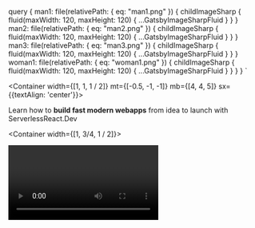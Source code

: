 
  query {
    man1: file(relativePath: { eq: "man1.png" }) {
      childImageSharp {
        fluid(maxWidth: 120, maxHeight: 120) {
          ...GatsbyImageSharpFluid
        }
      }
    }
    man2: file(relativePath: { eq: "man2.png" }) {
      childImageSharp {
        fluid(maxWidth: 120, maxHeight: 120) {
          ...GatsbyImageSharpFluid
        }
      }
    }
    man3: file(relativePath: { eq: "man3.png" }) {
      childImageSharp {
        fluid(maxWidth: 120, maxHeight: 120) {
          ...GatsbyImageSharpFluid
        }
      }
    }
    woman1: file(relativePath: { eq: "woman1.png" }) {
      childImageSharp {
        fluid(maxWidth: 120, maxHeight: 120) {
          ...GatsbyImageSharpFluid
        }
      }
    }
  }
`

<Title h1># Most professional engineers can't build an app from scratch</Title>

<Container width={[1, 1, 1 / 2]} mt={[-0.5, -1, -1]} mb={[4, 4, 5]} sx={{textAlign: 'center'}}>

Learn how to <strong>build fast modern webapps</strong> from idea to launch with ServerlessReact.Dev

</Container>

<Container width={[1, 3/4, 1 / 2]}>

<Video id="L8Sx28i2NZw" />

You're a brilliant engineer. Great at your job. Someone gives you a spec and **you get it done**. Bam 💪

But you can't ship a product on your own.

You work with others. They're slow. They're busy. There's meetings. Committees. Pull requests. Managers. Approvals. So much work about work that _doesn't deliver value to users_.

![](giphy:groan)

Every little thing involves a designer, a JavaScript expert, a CSS professional, a backend engineer, a database person, the QA team, the devops folks, the ...

It takes you _months_ to turn a star button into a like button.

Ugh.

What if you could _grab an idea by the horns_ and **build the damn thing**? Own a feature from start to finish?

<JumpToCourse />

</Container>
<Title h2>
## The fullstack frontend engineer
</Title>
<Container width={[1, 3/4, 1 / 2]}>

You want to become a fullstack frontend engineer, my friend. The kind of person who gets an idea, project, or feature, and _builds it_. The whole thing. From scratch. Start to finish.

Most engineers hem and haw, wring their arms, think real hard, and give up. The blank editor steals their juice.

Sit down, great idea in mind. And then ... shit, how do I start?

Artists call this [The Blank Canvas Effect](https://zenpencils.com/comic/lilvincent/), writers have the blank page, engineers ... the greenfield project?

![](../images/blankcanvas.png)

But why? Why can't most engineers build something from scratch?

_Amazing_ engineers creating great value for their companies. And they just never get the chance to **build something for real**.

There's [a story on HackerNews](https://news.ycombinator.com/item?id=21961560) from a Google engineer. Brilliant guy with a sneaking suspicion he's gotten lazy.

> I never challenge myself to deeply learn about what I'm doing, it's almost like I've been using only 10% of my mental capacity for work
> Even when I get a meaningful project, all I do is copy code from the internal codebase and patch things together until they work.

Sound familiar?

That's how it works in a mature product.

You have this massive codebase and your job is to make small adjustments. A tweak here, a trim there, a loving refactor over yonder.

**Maintenance. That's all they want.**

Your job is to understand the codebase and know where to find existing solutions to new problems. Like a taxi driver that knows every street in London.

When you do build a new feature, the hard part is making it fit into the codebase. Oh and finding all the legos.

**but the legos are already there** _you never build from scratch_

![](giphy:legos)

Don't you want to invent new legos, my friend? Is software gardening what you became an engineer for?

<JumpToCourse />

</Container>
<Title h2>
## Engineers don't know how it all fits together anymore
</Title>
<Container width={[1, 3/4, 1 / 2]}>

> Dude, sometimes you and Sean talk about these things so casually and it's like I know the words, but how it all relates together just doesn't make any sense

A fresh engineer whispered that to me. Ashamed almost.

Mate, there's no shame. You've been an engineer for a year. Sean and I have been at it for decades. We've seen it all.

Basics we take for granted, people just don't learn anymore. It's a solved problem. Click a button and you're done.

**Someone else did the hard work for you.**

Like how to set up a server? Spin up a database? Send an HTTP request? Deal with AJAX? Hacks before websockets? How HTML works? Where does CSS come in? How to create a user? Where to store data? How to make sure your data is safe? Where do you CDN? Why would you CDN? What should you process on the frontend? What on the backend? What's the point of compiling your code? When does it not make sense to build static? Why is code faster the 2nd time it runs? What's a cache?

Layers upon layers of technology that you're vaguely aware of and don't quite understand. A friend asks you to build a website and you don't even know where to begin.

https://twitter.com/chriscoyier/status/1183782878276128768

**You're just an expert in a tiny little niche.** Maybe you're the best UI engineer in the world, or a CSS grand master, killing it at React, or the best person that's ever walked the planet when it comes to complex data processing pipelines.

**And that means you're always relying on others**. You can't _own_ a project. You can't build that oasis where all code is perfect just like you.

**When you build yourself, YOU get to build the legos** 🎉

And that's exciting! And a little scary.

![](giphy:yay)

<JumpToCourse />

</Container>
<Title h2>
## What could you do with an extra $1,000/month?
</Title>
<Container width={[1, 3/4, 1 / 2]}>

The internet is changing, my friend.

Users are running away from ad-supported behemoths, tired of companies selling their data, invading privacy, and ruining apps with endless A/B testing. We the users are tired of "free".

Users want YOU to **understand their pain and fix it**. It's 2020 and _users love to pay_. **Users want to be customers**.

The indie hacker is back.

Forget launching a startup, raising a bunch of money, and capturing the market until everyone hates you. That's so 2010.

Startups are all fun and games until the VC cash runs out, my friend. Now [tech layoffs are on the rise](https://techcrunch.com/2020/01/08/tech-layoffs-rise-as-cost-cutting-comes-into-vogue/). Even engineers.

</Container>
<Title h3>
### What if your side business made $1,000+/month?
</Title>
<Container width={[1, 3/4, 1 / 2]}>

You could do what my favorite financial advisor Lucy Liu suggests 👉 **build a fuck you fund**.

![](https://i.imgur.com/iN3C60H.gif)
![](https://i.imgur.com/dLcAWJD.gif)
![](https://i.imgur.com/kVwecsK.gif)
![](https://i.imgur.com/Ip9Z69v.gif)

A fuck you fund is the ultimate freedom. Even if it's small.

The difference between living paycheck-to-paycheck and having just 1 month of savings can mean the difference between enduring a bad job and quitting.

### Buy time

You can _buy_ time to spend with your friends, your family, your kids, or just reading that book you always wanted to.

Where does your time go?

Chores. Commuting. Cleaning. Groceries. Cooking. Annoying phone calls. The daily trappings of life.

Someone else can do that.

For example: my girlfriend and I splurge on weekly cleaners. They make our house look spotless and it's amazing. 😍

2 frustrating hours of our life that we can spend at the farmer's market instead. Yes we're _that_ couple.

### Buy expertise

> If you have a problem and the money to solve it, you don't have a problem.

Here's a crazy example of using money to solve problems.

Last year I got a job offer. Cool opportunity, right in my wheel-house, big impact for the company.

So I said yes and jumped in their arms, right?

Nope. I hired a salary negotiation expert.

For \$3000, I could sit back and relax. No worries about negotiation, no anguish over what to say, no pangs about pushing too far. _"I got you, Swiz, I've done this hundreds of times. Don't worry"_ he said.

Worth every penny. But only because I could.

**Money 👉 freedom, time, and expertise.**

<JumpToCourse />

</Container>
<Title h2>
## 5 crazy ideas that make $1,000+/month
</Title>
<Container width={[1, 3/4, 1 / 2]}>

Don't think you can build an app that makes \$1,000/month?

Here's 5 real businesses built by folks just like you. Engineers hacking on the side, solving real problems for real people. Shared by some of my internet friends.

### CSS Scan

Guilherme Rizzo built [CSS Scan](https://getcssscan.com/) because he

> always wanted to know what border-radius, box-shadow or font-family an element I see has. So, inspired by WhatFont? I decided to create a tool that wherever you point your mouse over, you get the computed CSS of the element. That was the initial idea.

It solves a problem we all have and are too lazy to fix.

He's been averaging \$1,000/month in sales. Mostly from twitter followers, building an audience, and reaching out to CSS influencers.

I didn't even know there were CSS influencers​.

### Doka

[Doka](https://pqina.nl/doka/) boggles the mind. It's a _javascript library_ making almost \$6,000/month, which is more than 1k. But damn! A LIBRARY.

Rik Schennink built Doka to solve this problem: A good image editor in the browser.

> I was trying to find a JavaScript image editor, IMHO they just weren't good enough, so I decided to build one myself. Doka makes image editing easy for both the user and the developer. The UX feels native and the product can be integrated by a developer in just a couple minutes. Most of my customers find Doka via FilePond (MIT licensed file upload component), it's quite popular so it sends traffic to Doka.

### Solid Book

Khalil Stemmler is writing [Solid Book](https://solidbook.io/) to teach developers how to write testable, flexible, and maintainable code.

> I got the idea to work on this book after having spent over \$800 on software books in order to learn how to fix a terrible codebase (that only I myself could blame for having designed). It made me realize that not a lot has changed about software in the past 40 years, but all those teachings have been spread out across several books. I wanted to create an introductory resource for junior to mid-level developers to mimimize their unknown unknowns about software design & architecture.

So Khalil built a serverless JAMStack site for the book, added a buy button, and now Google and his blog are bringing enough traffic to make almost \$2k/month.

You go Khalil 💪

### Jon's productized consulting

Productized consulting is a half-step between selling your time and selling a product. A great step towards freedom.

[Jon Major Condon](https://twitter.com/jonmajorc) is using this approach to make money mentoring very junior students on the basics of React. You know, the sort of stuff he's forgotten he's learned.

> Each year I do a lot of software related mentoring. Recently I’ve adventured into paid mentorship. I am working with a company remotely helping their student developers get up to speed in React. Although I am split into multiple channels, I’ve found opportunities to make money in each channel. I’ve found **my passion for learning and growing has really been the driving factor into me starting my side hustle**.

A great example of someone who's just starting to business seriously.

### Burner Mail

Sergiu Calborean built [Burner Mail](https://burnermail.io/) to solve the email privacy problem. How do you sign up for fun things online without getting a bunch of spam later?

> We decided to create Burner Mail out of our own frustration with being spammed and being targets for scammers. Burner Mail is a tool for generating burner email addresses. Instead of giving your personal email address, Burner Mail generates a unique and anonymous email for every service to protect your personal email address from spam, scams, data breaches, and identity theft.

Sergiu also mentioned they're making about \$1400/month right now. Good job 👏

### Tin Mustard

A mysterious twitter follower shared just this link 👉 [Tin Mustard](https://tinmustard.com/). Named after himself it's an artisanal mustard that sells \$1,000/month.

Mustard. Online. \$1,000.

The internet truly is a magical place.

<JumpToCourse />

</Container>
<Title h2>
## The hyper productive modern web stack makes launching an app the easiest it's ever been
</Title>
<Container width={[1, 3/4, 1 / 2]}>

![Swizec pitching his first startup in 2010](../images/swizec-pitching.jpg)

When I created my first startup in 2010 we wanted to build an algorithmic feed AI. Wild crazy idea at the time.

Can you guess the hardest part?

That's right!

Charging money. Hosting. A scalable backend. A JS frontend. A clean API. A fast database. Those were the hardest.

Fast forward 10 years and everything is different. We're in the middle of an inflection point in how webapps are built.

**YOU can do the whole thing.**

It’s never been so easy to build a webapp and make your first \$1,000/month, my friend. Exciting times!

<JumpToCourse />

</Container>
<Title h3>
### 10 years ago starting was hard
</Title>
<Container width={[1, 3/4, 1 / 2]}>

10 years ago The Cloud was in its infancy. AWS was just 4 years old, GoogleAppEngine 2 years.

Debate raged at our hacker space 👇

Should you use Cloud? Host on bare metal? Poke one of the 10 friends with a hosting company? Use the PC running in your bedroom?

We picked AppEngine. It promised "web scale". Gave us a NoSQL database – a new concept at the time – and everything else we needed to _grow super hella fast_.

Monetization? Please, PayPal is too hard ... we'll do it later. Once we have millions of users.

JavaScript webapp? Heck no. Ain't nobody got time for that. Cobbling HTML together on every request using Django, the python framework, is where it's at my friend.

After **months of building** we were ready to launch.

![](giphy:launch)

Our credit card melted instantly. 6 months later I was kicked out of the company.

<JumpToCourse />

</Container>
<Title h2>
## Forget months, you can now launch an MVP in 24 hours
</Title>
<Container width={[1, 3/4, 1 / 2]}>

Times have changed, my friend. I only realized how much they've changed during Pat Walls's [24hour startup challenge](https://24hrstartup.com/) in late 2018.

_Can you build & launch a startup in 24 hours? Do it live on stream!_

Pat is crazy. There's no way.

Fuck it let's try.

https://www.youtube.com/watch?v=sqlC1zNYG4M

12 hours later [TechLetter.App](https://techletter.app) was born. 😳

Best part? It made $4 in sales *and* I use it to create emails for my newsletter *and* it costs $0/month to run.

Emails that get comments like this

https://twitter.com/_AshConnolly/status/1221555569087086593

![](https://cultofthepartyparrot.com/parrots/hd/parrot.gif)

<JumpToCourse />

</Container>
<Title h2>
## The hyper productive modern web stack
</Title>
<Container width={[1, 3/4, 1 / 2]}>

The hyper productive modern stack is here, my friend. All the pieces are coming together.

I love inflection points 😍

![](giphy:excited)

After a year of research, it's still too early to name winners. What I _can_ tell you is the outline. A sketch of what the future holds.

– **serverless backends** Serverless is eating the backend. The cloud moved us from physical to logical servers and code stayed the same. That's changing. No more servers, just functions.

– **progressive web apps – PWA** Webapps are going progressive. An offline-first approach makes webapps work offline and stay fast in areas with spotty internet. Optimistic updates keep your UI fresh, you sync data when possible. Much like a mobile app.

– **JAMStack hosting** your progressive webapp is a static asset. It don't need no servers. Host it with a JAMStack provider and let them handle advanced caching, CDN config, DNS routing, continuous deployment, and everything else. You just get a blazing fast app.

– **GraphQL** changes the API layer. Write complex queries on the frontend, expose data on the backend, agree on data types and let GraphQL handle the rest. No more begging backend engineers to add a parameter, no more gigantic payloads with ten times more data than you need.

– **design systems take over** we're achieving the dream everyone promised: A designer creates your styles and you don't have to fiddle around. Build UI with a suite of [open source] components and it always comes out looking perfect.

– **more full-stack engineers** with backend simplified to "just JavaScript functions" and system complexity handled by serverless providers, everyone can own the full stack again. Write your frontend code, add a function to the backend, it's all the same.

**The rise of indie hackers** is my favorite result. **_YOU_** can build in a day or two what used to take a team of engineers weeks or months.

<JumpToCourse />

</Container>
<Title h2>
## How GraphQL blows REST out of the water
</Title>
<Container width={[1, 3/4, 1 / 2]}>

> "i cant even imagine going back to REST it literally feels like working with jQuery"
> ~ [@deadcoder0904](https://twitter.com/deadcoder0904)

You're building an app. It needs data from a server. What do you do?

Oh, you make a `fetch()` request. Easy.

```javascript
fetch("https://swapi.co/api/people/1/")
  .then((res) => res.json())
  .then(console.log)
```

And you get eeeevery piece of info about Luke Skywalker.

```json
{
  "name": "Luke Skywalker",
  "height": "172",
  "mass": "77",
  "hair_color": "blond",
  "skin_color": "fair",
  "eye_color": "blue",
  "birth_year": "19BBY",
  "gender": "male",
  "homeworld": "https://swapi.co/api/planets/1/",
  "films": [
    "https://swapi.co/api/films/2/",
    "https://swapi.co/api/films/6/",
    "https://swapi.co/api/films/3/",
    "https://swapi.co/api/films/1/",
    "https://swapi.co/api/films/7/"
  ],
  "species": ["https://swapi.co/api/species/1/"],
  "vehicles": [
    "https://swapi.co/api/vehicles/14/",
    "https://swapi.co/api/vehicles/30/"
  ],
  "starships": [
    "https://swapi.co/api/starships/12/",
    "https://swapi.co/api/starships/22/"
  ],
  "created": "2014-12-09T13:50:51.644000Z",
  "edited": "2014-12-20T21:17:56.891000Z",
  "url": "https://swapi.co/api/people/1/"
}
```

Well that's annoying ... all you wanted was his name and hair color. Why's the API sending you all this crap? 🤦‍♂️

And what's this about Luke's species being `1`? What the heck is `1`?

Okay, another fetch request.

```javascript
fetch("https://swapi.co/api/species/1/")
  .then((res) => res.json())
  .then(console.log)
```

You get a bunch of data about humans. Great.

```json
{
  "name": "Human",
  "classification": "mammal",
  "designation": "sentient",
  "average_height": "180",
  "skin_colors": "caucasian, black, asian, hispanic",
  "hair_colors": "blonde, brown, black, red",
  "eye_colors": "brown, blue, green, hazel, grey, amber",
  "average_lifespan": "120",
  "homeworld": "https://swapi.co/api/planets/9/",
  "language": "Galactic Basic",
  "people": [
    "https://swapi.co/api/people/1/",
    "https://swapi.co/api/people/4/",
    "https://swapi.co/api/people/5/",
    "https://swapi.co/api/people/6/",
    "https://swapi.co/api/people/7/",
    "https://swapi.co/api/people/9/",
    "https://swapi.co/api/people/10/",
    "https://swapi.co/api/people/11/",
    "https://swapi.co/api/people/12/",
    "https://swapi.co/api/people/14/",
    "https://swapi.co/api/people/18/",
    "https://swapi.co/api/people/19/",
    "https://swapi.co/api/people/21/",
    "https://swapi.co/api/people/22/",
    "https://swapi.co/api/people/25/",
    "https://swapi.co/api/people/26/",
    "https://swapi.co/api/people/28/",
    "https://swapi.co/api/people/29/",
    "https://swapi.co/api/people/32/",
    "https://swapi.co/api/people/34/",
    "https://swapi.co/api/people/43/",
    "https://swapi.co/api/people/51/",
    "https://swapi.co/api/people/60/",
    "https://swapi.co/api/people/61/",
    "https://swapi.co/api/people/62/",
    "https://swapi.co/api/people/66/",
    "https://swapi.co/api/people/67/",
    "https://swapi.co/api/people/68/",
    "https://swapi.co/api/people/69/",
    "https://swapi.co/api/people/74/",
    "https://swapi.co/api/people/81/",
    "https://swapi.co/api/people/84/",
    "https://swapi.co/api/people/85/",
    "https://swapi.co/api/people/86/",
    "https://swapi.co/api/people/35/"
  ],
  "films": [
    "https://swapi.co/api/films/2/",
    "https://swapi.co/api/films/7/",
    "https://swapi.co/api/films/5/",
    "https://swapi.co/api/films/4/",
    "https://swapi.co/api/films/6/",
    "https://swapi.co/api/films/3/",
    "https://swapi.co/api/films/1/"
  ],
  "created": "2014-12-10T13:52:11.567000Z",
  "edited": "2015-04-17T06:59:55.850671Z",
  "url": "https://swapi.co/api/species/1/"
}
```

That's a lot of data just to get the word `"Human"` out of the [Star Wars API](https://swapi.co/), my friend.

![](giphy:eyeroll)

What about all of Luke's starships? There's just 2 and yet that's 2 more API requests ...

```javascript
fetch("https://swapi.co/api/starships/12/")
  .then((res) => res.json())
  .then(console.log)

fetch("https://swapi.co/api/starships/22/")
  .then((res) => res.json())
  .then(console.log)
```

You've just made _4 API requests and transferred a shitload of data_ to find out that Luke Skywalker is human, has blond hair, and flies an X-Wing and an Imperial Shuttle.

🤦‍♂️

### GraphQL to the rescue

Here's what that same process looks like with GraphQL.

```graphql
query luke {
  Person(name: "Luke Skywalker") {
    name
    hairColor
    species {
      name
    }
    starships {
      name
    }
  }
}
```

And the API returns exactly what you wanted with a single request.

```json
{
  "data": {
    "Person": {
      "name": "Luke Skywalker",
      "hairColor": ["BLONDE"],
      "species": [
        {
          "name": "Human"
        }
      ],
      "starships": [
        {
          "name": "X-wing"
        },
        {
          "name": "Imperial shuttle"
        }
      ]
    }
  }
}
```

Wait what 😲

An API mechanism that gives you total flexibility on the frontend, slashes API requests to almost nothing, _and doesn't transfer a bunch of data you don't need?_

That's amazing!

You write a query, specify what you want, send to an endpoint, and GraphQL figures out the rest. Want different params? Just say so. Want multiple models? Got it. Wanna go deep? You can.

I fell in love the moment it clicked.

![](https://media.giphy.com/media/7FyMQm2vBiTjG/giphy.gif)

### GraphQL even better with hooks

You don't need much to make a basic GraphQL client. A post request to the right URL will do.

Where GraphQL really shines is with React hooks. I like to use `@apollo/react-hooks`.

You get a pattern like this:

```javascript
import { useQuery } from "@apollo/react-hooks"
import gql from "graphql-tag"

// define the graphql query
const PERSON_QUERY = gql`
  query person($name: String!) {
    Person(name: $name) {
      name
      hairColor
      species {
        name
      }
      starships {
        name
      }
    }
  }
`

// a component that fetches data and displays it
const Person = ({ name }) => {
  const { loading, data } = useQuery(PERSON_QUERY, {
    variables: {
      name,
    },
  })

  return loading ? (
    <p>Fetching ...</p>
  ) : (
    <p>
      {data.Person.name} is a {data.Person.hairColor[0]}{" "}
      {data.Person.species[0].name} and flies around in{" "}
      {data.Person.starships.map((ship) => ship.name).join(", ")}
    </p>
  )
}
```

Render `<Person name="luke skywalker" />` and it first says `Fetching ...` then changes into `Luke Skywalker is a BLONDE Human and flies around in X-wing, Imperial shuttle`.

Not the perfectest English but that's way better than cobbling together 4 API requests. ✌️

Then use `<Person name="chewbacca" />` to learn about Chewie.

All without changing a bunch of Redux state, coordinating a bazillion API requests, dealing with smart components, dumb components, presentational components, data stores, caching, configuration, permissions, anything. It just works.

🤯

<JumpToCourse />

</Container>
<Title h2>
## The edge first architecture
</Title>
<Container width={[1, 3/4, 1 / 2]}>

What GraphQL enables and hooks facilitate is the Edge First Architecture on the frontend. You can think of it sort of as [edge computing](https://en.wikipedia.org/wiki/Edge_computing) applied to your components.

The past few years of React common sense taught us to put everything in a global store. Almost everything. Anything that multiple components might need.

You get a unidirectional data flow, easy to understand state transitions, and a total mess of an impenetrable state tree as your app grows. Things slow down, debugging gets hard, and help you god if you can't keep the entire app in your head. I'm looking at you sagas 😒

![](giphy:ded)

With edge first, we turn that upside-down. _The edge does the work_

Look at the `<Person />` component.

```javascript
// a component that fetches data and displays it
const Person = ({ name }) => {
  const { loading, data } = useQuery(PERSON_QUERY, {
    variables: {
      name,
    },
  })

  return loading ? (
    <p>Fetching ...</p>
  ) : (
    <p>
      {data.Person.name} is a {data.Person.hairColor[0]}{" "}
      {data.Person.species[0].name} and flies around in{" "}
      {data.Person.starships.map((ship) => ship.name).join(", ")}
    </p>
  )
}
```

It's doing all the work. Fetches its own data, deals with loading states, maybe errors, displays the result when ready.

You can put this _anywhere_ in your app and it Just Works™. No props to pass in, no hooking into global state, no coordination.

**Self-contained. Beautiful.**

Internally, `useQuery` talks to a global context, coordinates similar API requests, adds a caching layer, and ensures that even if you render `<Person name="luke skywalker" />` twice in a row, performance doesn't suffer.

Which is more than you've ever ensured with a global store and a lot of hard work isn't it? Sure is more than I have 😇

https://twitter.com/Swizec/status/1220390906748030976

<JumpToCourse />

</Container>
<Title h2>
## Why serverless beats servers
</Title>
<Container width={[1, 3/4, 1 / 2]}>

You're building an app. It needs to store some data. What do you do?

Easy.

You start a RubyOnRails project, create a model for your data, add routes for reading and writing, add some glue code in your controller, install the JBuilder gem, write a JSON view, create a migration file, run the Postgres database locally, start your Rails app and you're ready to test.

Then you go to AWS, create a new EC2 instance, pick from a billion Linux distributions, set up an HTTP server like Nginx, run your Rails app, add a cronjob to restart the app when it dies, buy a new domain on Namecheap, set up its DNS servers, wait a few hours, point the domain to your server ...

... and you haven't even set up the production database server yet.

Your virtual server and its database are running 24/7. Unless they die. You're in charge of keeping them up, maintaining configuration, and paying for every second of the day _even if nobody uses your app_.

![](giphy:kill_me)

Yes, services like Heroku make it easier. At least you can deploy with a `git push`.

And after all that you still have to host the webapp somewhere. Set up a static file server, configure a CDN for speed, optimize JavaScript builds for production, and find a way to avoid hitting Rails every time someone needs a CSS file.

It's a lot of work.

Took us weeks of engineering time at my day job. 😅

## Serverless to the rescue

The simplest serverless backends look just like functions.

```typescript
export const handler = async (event: APIGatewayEvent) => {
  return {
    statusCode: 200,
    body: "Hello 👋",
  }
}
```

That's all it takes. That's a server 😍

To build a backend to store some data with serverless and GraphQL you need just 2 files:

- an infrastructure definition
- a function that creates a GraphQL server

### infrastructure as code

```yaml
service: example

# Define provider and runtime
provider:
  name: aws
  runtime: nodejs12.x
  stage: dev
  # these are env vars
  environment:
    ITEM_TABLE: ${self:service}-items-${self:provider.stage}
  # AWS is strict about permissions :)
  iamRoleStatements:
    - Effect: Allow
      Action:
        - dynamodb:Query
        - dynamodb:Scan
        - dynamodb:GetItem
        - dynamodb:PutItem
        - dynamodb:UpdateItem
        - dynamodb:DeleteItem
      Resource: "arn:aws:dynamodb:${opt:region, self:provider.region}:*:table/${self:provider.environment.ITEM_TABLE}"

# define a /graphql function
functions:
  graphql:
    handler: dist/graphql.handler
    events:
      - http:
          path: graphql
          method: GET
          cors: true
      - http:
          path: graphql
          method: POST
          cors: true

# create a DynamoDB table
resources:
  Resources:
    ItemsTable:
      Type: "AWS::DynamoDB::Table"
      Properties:
        AttributeDefinitions:
          - AttributeName: itemId
            AttributeType: S
        KeySchema:
          - AttributeName: itemId
            KeyType: HASH
        ProvisionedThroughput:
          ReadCapacityUnits: 1
          WriteCapacityUnits: 1
        TableName: ${self:provider.environment.ITEM_TABLE}
```

That yaml defines your whole infrastructure. Specifies which endpoints you want, what functions should run, and even creates your database.

Infrastructure as code means you always know exactly what's running in production. Every branch of your project can use something different, every feature can add what it needs, and you never have to mess around by hand. ✌️

### a small GraphQL server

```typescript
import { ApolloServer, gql } from "apollo-server-lambda";

// this is where we define the shape of our API
const schema = gql`
    type Item {
        itemId: String
        property1: String
        property2: String
    }
    type Query {
        item(itemId: String): Item
    }
    type Mutation {
        createItem(property1: String, property2: String): Item
    }
`;

// this is where the shape maps to functions
const resolvers = {
    Query: {
        // read an item from the database and return
        item: async (_: any, { itemId }: ItemParams) => {
	        const result = await getItem({
			      TableName: process.env.ITEM_TABLE!,
			      Key: { itemId }
			    });
			    return result.Item
        }
    },
    Mutation: {
	    // write item to the database
	    createItem: async (_: any, { property1, property2 }:ItemParams) => {
	        const itemId = uuidv4();

	        const result = await updateItem({
		        TableName: process.env.ITEM_TABLE!,
		        Key: {
		            itemId
		        },
		        UpdateExpression: "SET property1 = :property1, property2 = :property2",
		        ExpressionAttributeValues: {
		            ":property1": property1,
		            ":property1": property2
		        },
		        ReturnValues: "ALL_NEW"
		    });

		    return result.Attributes;
        })
    }
};

// Create a GraphQL server
const server = new ApolloServer({ typeDefs: schema, resolvers });

export const handler = server.createHandler({
    cors: {
        origin: "*", // for security in production, lock this to your real endpoints
        credentials: true
    }
});
```

And you're done.

You've defined the shape of your API with a GraphQL schema, mapped it to resolver functions, and created a server. All with a couple of JavaScript functions.

GraphQL machinery takes care of data transformations and understanding queries. Serverless machinery takes care of setting up your servers, keeping them running, and exposing a URL to the world.

**Your frontend skills transfer directly to the backend.** _If you can write a JavaScript function, you can write your backend._ And that's amazing, my friend.

<JumpToCourse />

</Container>

<Title h1># ServerlessReact.Dev</Title>

<Container width={[1, 1, 1 / 2]} mt={[-0.5, -1, -1]} mb={[4, 4, 5]} sx={{textAlign: 'center'}}>

Learn how to <strong>build fast modern webapp</strong> from idea to launch with ServerlessReact.Dev

</Container>

<Container width={[1, 3/4, 1 / 2]}>

![](../images/serverlessreact-cover.svg)

ServerlessReact.Dev is a video course that shows you how to build a modern webapp from scratch to launch using the hyper productive modern web stack.

You'll learn everything you need to **become a fullstack frontend engineer.**

ServerlessReact.Dev is focused on practical examples and showing you the whole process. Warts and all.

When you follow a polished tutorial, you learn how to build _that_ thing. But your skills don't transfer. And when something goes wrong, you're stuck.

With ServerlessReact.Dev you get a behind-the-scenes look. I'll show you how to debug problems, how to design a solution, where to start, and when to say good enough.

Learn **the pragmatic way to build modern apps**.

We start with some theory, learn the stack, do some practical exercises to get a feel for technologies, _then build a whole app_. From a list of features to accepting payments.

</Container>
<Title h2>
# What's in ServerlessReact.Dev
</Title>

<Container width={[1, 3/4, 1 / 2]}>

ServerlessReact.Dev covers the exciting new technologies that represent **the future of web development**. Get ahead of this **exciting new paradigm shift**.

– Learn how to build blazing fast **static-first React apps** with Gatsby

– Learn how to **use GraphQL** to minimize API requests

– Leverage **design systems** to build beautiful apps without designers

– **Serverless** technologies for adding functionality on the server

– **Store and manage data** in a database

– **Payments** integration

– **Authenticate** users and keep track of their accounts

– **JAMStack** deployments for production-ready frontend code

– The **Edge First Architecture** for frontend state management using React Hooks

</Container>
<Title h2>
## Start owning features like a pro
</Title>

<Container width={[1, 3/4, 1 / 2]} mb={[4, 4, 5]} style={{textAlign: 'center'}}>

Buy once forever yours.

{/_ Offering **37% off while The Situation lasts** because that's how far the markets dropped and I figured you might be worried so I wanna help. ❤️ _/}

</Container>

<Container width={[1, 1, 2 / 3]}>
  <Pricing
    products={[
      {
        name: "Pro",
        price: (
          <span>
            <big>297</big>
          </span>
        ),
        gumroadID: "IeDvq",
        cta: "Learn the modern stack",
        features: [
          "learn Gatsby",
          "learn GraphQL",
          "learn Serverless",
          "design system philosophy",
          "Edge First Architecture with hooks",
          "user authentication",
          "user authorization",
          "build an entire app",
          <span>&nbsp;</span>,
          "full source code for all modules",
          "subtitled video lessons",
        ],
      },
      {
        name: "Indie Hacker",
        price: (
          <span>
            <big>379</big>
          </span>
        ),
        gumroadID: "WTeMS",
        cta: "Learn the modern stack & Launch your app",
        features: [
          <strong>1-on-1 Roadmapping session for your idea</strong>,
          "learn Gatsby",
          "learn GraphQL",
          "learn Serverless",
          "design system philosophy",
          "Edge First Architecture with hooks",
          "user authentication",
          "user authorization",
          "build an entire app",
          <span>&nbsp;</span>,
          "full source code for all modules",
          "subtitled video lessons",
        ],
      },
    ]}
  />
</Container>

<Container width={[1, 3/4, 1 / 2]} mb={[4, 4, 5]} style={{textAlign: 'center'}}>

30 day moneyback guarantee.

</Container>

<Container width={[1, 3/4, 1 / 2]}>

## What people are saying

<Grid width={448} py={0}>

- > “I work with React but I want to learn the other technologies and how to use them with react”

  - dado90

  - <Avatar img={props.data.man1.childImageSharp.fluid.src} />

- > “I'm a React Dev, I wanted to get a boost further”

  - Samer

  - <Avatar img={props.data.woman1.childImageSharp.fluid.src} />

- > “I want to learn the full process of building a web app from start to finish using React and Serverless Technologies (could it be with AWS?)”

  - Ricardo Respo

  - <Avatar img={props.data.man2.childImageSharp.fluid.src} />

- > “I'm interested in the JAM stack and in AWS Serverless, but all of the examples for tutorials I found are boring.”

  - Rui

  - <Avatar img={props.data.man3.childImageSharp.fluid.src} />

</Grid>

</Container>

<Title h2>## Frequently Asked Questions FAQ</Title>

<Container width={[1, 3/4, 1 / 2]} mb={[4, 4, 5]}>

I try to answer every question and wanted to reach out with the most common questions I'm seeing. Just in case you're too shy to [ask](https://twitter.com/swizec) :)

</Container>

<Title h3>### Will this work for my super complicated use case?</Title>

<Container width={[1, 3/4, 1 / 2]} mb={[4, 4, 5]}>

Yes. The techniques and mental models I teach in [ServerlessReact.Dev](https://serverlessreact.dev/) come from 15 years of industry experience. Everything from one-off websites at a web agency, toy prototypes, and systems running at Fortune 500 companies.

Past few years I've been at a startup from Engineer 2 to making 7-figures in annual revenue. Building everything from complex webapps to data processing pipelines handling millions of datapoints per day.

That means I've seen the progression from a quick prototype to a rock-solid distributed system and I know the pain points you'll hit at each step.

</Container>

<Title h3>
  ### What's the difference between ServerlessReact.Dev and your live video
  series from mid 2019
</Title>

<Container width={[1, 3/4, 1 / 2]} mb={[4, 4, 5]}>

The live video series worked like a code-along. We built and app and discovered lessons along the way.

That's great if you have time to watch the entire 20 hours of video like a hawk.

Where ServerlessReact.Dev differs is that it still gives you the code-along experience in Modules 3 and 4, but starts with key lessons and takeaways from the build.

You get a more detailed section about the architecture, key lessons, and mental models to use when building your apps. There's also practice exercises and embedded playgrounds so you can try your new skills before jumping into a huge project.

The app is different too :)

</Container>

<Title h3>### What's the app we build in the course?</Title>

<Container width={[1, 3/4, 1 / 2]} mb={[4, 4, 5]}>

The app we build aims to strike a balance between complex enough to exercise the modern web stack and simple enough to build in a few hours. You don't wanna watch a 50 hour tutorial 😉

But it's still a real app I wanted to build and launch. Maybe turn into a business of its own.

So we're building MarkdownLandingPage – an app that lets you _write_ your next landing page. Write a bunch of markdown, hit a button, get a beautiful landing page.

It's like square space for nerds. Or a sort of headless CMS, if you will.

</Container>

<Title h3>### What if I fall behind? Can I ask for help?</Title>

<Container width={[1, 3/4, 1 / 2]} mb={[4, 4, 5]}>

[ServerlessReact.Dev](https://serverlessreact.dev) is completely self-paced and your access never expires. There's no time limit or a group you have to chase.

Join the course, watch videos when you can. If something doesn't click, watch it again as many times as you need. You can hit me up on email or twitter with questions and I'll try to help.

</Container>

<Title h3>### How much time does ServerlessReact.Dev take?</Title>

<Container width={[1, 3/4, 1 / 2]} mb={[4, 4, 5]}>

The more work you put in, the faster it's gonna go.

But I know what it's like, I am the world's worst course completer. There's just so much other stuff you gotta do in life.

That's why [ServerlessReact.Dev](https://serverlessreact.dev) is designed for busy people like you.

The first 2 or 3 hours give you 80% of the value. The rest goes into more detail, shows you examples, and discusses different options and approaches.

</Container>

<Title h3>
  ### I'm a student, in the military, non-profit, asian ... can I get a
  discount?
</Title>

<Container width={[1, 3/4, 1 / 2]} mb={[4, 4, 5]}>

Sorry, no location discounts for now.

I'm from Slovenia and I know what it's like to look at a high value course and think _"Damn that's expensive, I could never afford that"_

And I also know what it's like to leverage these skills and start making $100,000/year as a software engineer. Or launch that $1,000/month sidehustle.

ServerlessReact.Dev will pay for itself within a year.

</Container>

<Title h3>### What's the *actual* stack you're showing us?</Title>

<Container width={[1, 3/4, 1 / 2]} mb={[4, 4, 5]}>

We talked about GraphQL, React, and Serverless, but you're an engineer and you want details. I get it.

Just like our example app, the stack aims to strike a balance between easy to get started and good for the long term.

We use:

- React (components)

- Gatsby (static builds and speed)
- Rebass (flexible design system)
- useAuth (authentication hook)
- Auth0 (authentication service)
- Zeit/Netlify (JAMStack deploys)
- Serverless Framework (AWS toolkit)
- AWS Lambda (backend functions)
- AWS DynamoDB (flexible database)
- Apollo hooks (graphql frontend)
- Apollo Server (graphql backend)
- Stripe Checkout (payments)

And a few other libraries here and there.

</Container>

<Title h3>
  ### Don't JAMStack providers like Netlify or Zeit have cloud function support?
  Why are you showing us AWS?
</Title>

<Container width={[1, 3/4, 1 / 2]} mb={[4, 4, 5]}>

They do! Both Netlify and Zeit added cloud function support mid 2019 and it's a great option for basic use-cases.

As much as I love the bleeding edge, it's better to stay a year or two behind the curve. Give technologies time to mature.

Even AWS Lambda only recently added critical features for complex usecases.

I believe going straight to AWS gives you more power, control, and flexibility in ways that you'll need.

</Container>

<Title h3>### Isn't Serverless too complicated for frontend engineers?</Title>

<Container width={[1, 3/4, 1 / 2]} mb={[4, 4, 5]}>

No.

You may have heard of CloudFormation and Terraform and those are beasts. The toolkit we use in [ServerlessReact.Dev](https://serverlessreact.dev) makes Serverless a joy to use while giving you the flexibility to drop down to AWS's native config when you need to.

After that, it's just JavaScript functions you already know to write :)

</Container>

<Title h3>### Why not Just Use Firebase?</Title>

<Container width={[1, 3/4, 1 / 2]} mb={[4, 4, 5]}>

Engineers love this question. wHy DoNT yOU jUst ...

![](../images/spongebobfirebase.png)

There's always a bunch of options. I've tried some of them, I haven't tried all. The stack you learn in [ServerlessReact.Dev](https://serverlessreact.dev) strikes a balance between ease of getting started and supporting you for the long term.

Firebase in particular is great for getting started and becomes a pain in the arse in the long term. Trust me, I've tried.

</Container>

<Title h3>### Aren't you worried about vendor lock-in?</Title>

<Container width={[1, 3/4, 1 / 2]} mb={[4, 4, 5]}>

Vendor lock-in is a myth. You will never hit that problem and you're far more likely to shoot yourself in the foot trying to avoid it.

Oh the glass house architectures I've built in the name of fighting vendor lock-in that shattered at the slightest cough.

</Container>

<Title h3>### What if I don't like your course?</Title>

<Container width={[1, 3/4, 1 / 2]} mb={[4, 4, 5]}>

Send an email and you get a refund.

</Container>

<Title h3>### Now's not the right time, can I join the course later?</Title>

<Container width={[1, 3/4, 1 / 2]} mb={[4, 4, 5]}>

You'll often see courses open and close many times per year. I hate that bullshit.

My courses stay available forever. Don't wanna learn now? That's okay, you can jump in at any time.

</Container>

<Title h1># ServerlessReact.Dev</Title>

<Container width={[1, 1, 1 / 2]} mt={[-0.5, -1, -1]} mb={[4, 4, 5]} sx={{textAlign: 'center'}}>

Learn how to <strong>build fast modern webapp</strong> from idea to launch with ServerlessReact.Dev

</Container>

<Container width={[1, 3/4, 1 / 2]} mb={[4, 4, 5]} style={{textAlign: 'center'}}>

Buy once forever yours.

{/_ Offering **37% off while The Situation lasts** because that's how far the markets dropped and I figured you might be worried so I wanna help. ❤️ _/}

</Container>

<Container width={[1, 1, 2/3]}>

<Pricing
  products={
    [
      
      {
        name: 'Pro',
        price: <span>297</span>,
        gumroadID: 'IeDvq',
        cta: 'Learn the modern stack',
        features: [
          'learn Gatsby',
          'learn GraphQL',
          'learn Serverless',
          'design system philosophy',
          'Edge First Architecture with hooks',
          'user authentication',
          'user authorization',
          'build an entire app',
          <span>&nbsp;</span>,
          'full source code for all modules',
          'subtitled video lessons'
        ]
      },
      {
        name: 'Indie Hacker',
        price: <span><big>379</big></span>,
        gumroadID: 'WTeMS',
        cta: 'Learn the modern stack & Launch your app',
        features: [
            <strong>1-on-1 Roadmapping session for your idea</strong>,
          'learn Gatsby',
          'learn GraphQL',
          'learn Serverless',
          'design system philosophy',
          'Edge First Architecture with hooks',
          'user authentication',
          'user authorization',
          'build an entire app',
          <span>&nbsp;</span>,
          'full source code for all modules',
          'subtitled video lessons'
        ]
      }
    ]
  }
/>
</Container>
